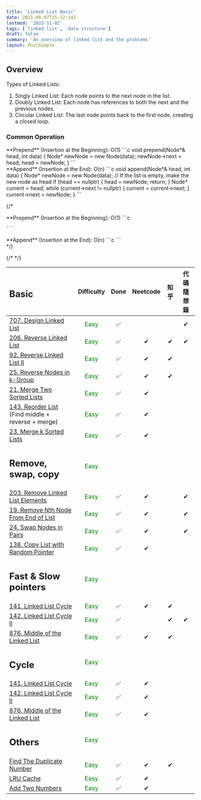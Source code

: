 ```yaml
---
title: 'Linked List Basic'
date: 2021-08-07T15:32:14Z
lastmod: '2023-11-02'
tags: ['linked list', 'data structure']
draft: false
summary: 'An overview of linked list and the problems'
layout: PostSimple
---
```


## Overview

Types of Linked Lists:
1. Singly Linked List: Each node points to the next node in the list.
2. Doubly Linked List: Each node has references to both the next and the previous nodes.
3. Circular Linked List: The last node points back to the first node, creating a closed loop.

### Common Operation

<div className="grid grid-cols-2 gap-4">
  <div className="col-span-1">
    **Prepend** (Insertion at the Beginning): O(1)
    ```c
    void prepend(Node*& head, int data) {
        Node* newNode = new Node(data);
        newNode->next = head;
        head = newNode;
    }
    ```
  </div>
  <div className="col-span-1">
    **Append** (Insertion at the End): O(n)
    ```c
    void append(Node*& head, int data) {
        Node* newNode = new Node(data);
        // If the list is empty, make the new node as head
        if (head == nullptr) {
            head = newNode;
            return;
        }
        Node* current = head;
        while (current->next != nullptr) {
            current = current->next;
        }
        current->next = newNode;
    }
    ```
  </div>
</div>

{/* <div className="grid grid-cols-2 gap-4">
  <div className="col-span-1">
    **Prepend** (Insertion at the Beginning): O(1)
    ```c

    ```
  </div>
  <div className="col-span-1">
    **Append** (Insertion at the End): O(n)
    ```c
    ```
  </div>
</div> */}



{/* <TOCInline toc={props.toc} exclude="Overview"/> */}

| <h2>Basic</h2>                                                                                        |             Difficulty             | Done | Neetcode | 知乎 | 代碼隨想錄  |
|:------------------------------------------------------------------------------------------------------|:----------------------------------:|:----:|:--------:|:---:|:---------:|
| [707. Design Linked List](https://leetcode.com/problems/design-linked-list)                           |<span style="color:green;">Easy</span>|  ✅  |          |     |     ✔     |
| [206. Reverse Linked List](https://leetcode.com/problems/reverse-linked-list)                         |<span style="color:green;">Easy</span>|  ✅  |    ✔     |  ✔  |     ✔     |
| [92. Reverse Linked List II](https://leetcode.com/problems/reverse-linked-list-ii)                    |<span style="color:green;">Easy</span>|  ✅  |    ✔     |  ✔  |           |
| [25. Reverse Nodes in k-Group](https://leetcode.com/problems/reverse-nodes-in-k-group)                |<span style="color:green;">Easy</span>|  ✅  |    ✔     |  ✔  |           |
| [21. Merge Two Sorted Lists](https://leetcode.com/problems/merge-two-sorted-lists)                    |<span style="color:green;">Easy</span>|  ✅  |    ✔     |     |           |
| [143. Reorder List](https://leetcode.com/problems/reorder-list) (Find middle + reverse + merge)       |<span style="color:green;">Easy</span>|  ✅  |    ✔     |     |           |
| [23. Merge k Sorted Lists](https://leetcode.com/problems/merge-k-sorted-lists)                        |<span style="color:green;">Easy</span>|  ✅  |    ✔     |     |           |
| <h2>Remove, swap, copy</h2>                                                                           |<span style="color:green;">Easy</span>|      |          |     |           |
| [203. Remove Linked List Elements](https://leetcode.com/problems/remove-linked-list-elements)         |<span style="color:green;">Easy</span>|  ✅  |    ✔     |     |     ✔     |
| [19. Remove Nth Node From End of List](https://leetcode.com/problems/remove-nth-node-from-end-of-list)|<span style="color:green;">Easy</span>|  ✅  |    ✔     |     |     ✔     |
| [24. Swap Nodes in Pairs](https://leetcode.com/problems/swap-nodes-in-pairs)                          |<span style="color:green;">Easy</span>|  ✅  |    ✔     |     |     ✔     |
| [138. Copy List with Random Pointer](https://leetcode.com/problems/copy-list-with-random-pointer)     |<span style="color:green;">Easy</span>|  ✅  |    ✔     |     |           |
| <h2>Fast & Slow pointers</h2>                                                                         |<span style="color:green;">Easy</span>|      |          |     |           |
| [141. Linked List Cycle](https://leetcode.com/problems/linked-list-cycle)                             |<span style="color:green;">Easy</span>|  ✅  |    ✔     |  ✔  |           |
| [142. Linked List Cycle II](https://leetcode.com/problems/linked-list-cycle-ii)                       |<span style="color:green;">Easy</span>|  ✅  |          |  ✔  |     ✔     |
| [876. Middle of the Linked List](https://leetcode.com/problems/middle-of-the-linked-list)             |<span style="color:green;">Easy</span>|  ✅  |    ✔     |  ✔  |           |
| <h2>Cycle</h2>                                                                                        |<span style="color:green;">Easy</span>|      |          |     |           |
| [141. Linked List Cycle](https://leetcode.com/problems/linked-list-cycle)                             |<span style="color:green;">Easy</span>|  ✅  |    ✔     |     |           |
| [142. Linked List Cycle II](https://leetcode.com/problems/linked-list-cycle-ii)                       |<span style="color:green;">Easy</span>|  ✅  |    ✔     |     |           |
| [876. Middle of the Linked List](https://leetcode.com/problems/middle-of-the-linked-list)             |<span style="color:green;">Easy</span>|  ✅  |    ✔     |     |           |
| <h2>Others</h2>                                                                                       |<span style="color:green;">Easy</span>|      |          |     |           |
| [Find The Duplicate Number]()                                                                         |<span style="color:green;">Easy</span>|  ✅  |    ✔     |  ✔  |           |
| [LRU Cache]()                                                                                         |<span style="color:green;">Easy</span>|  ✅  |    ✔     |     |           |
| [Add Two Numbers]()                                                                                   |<span style="color:green;">Easy</span>|  ✅  |    ✔     |     |           |